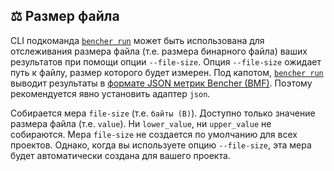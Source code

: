 
## ⚖️ Размер файла

CLI подкоманда <code><a href="/ru/docs/explanation/bencher-run/">bencher run</a></code>
может быть использована для отслеживания размера файла (т.е. размера бинарного файла) ваших результатов при помощи опции `--file-size`.
Опция `--file-size` ожидает путь к файлу, размер которого будет измерен.
Под капотом, <code><a href="/ru/docs/explanation/bencher-run/">bencher run</a></code>
выводит результаты в [формате JSON метрик Bencher (BMF)][json].
Поэтому рекомендуется явно установить адаптер `json`.

<FileSizeCode />

Собирается мера `file-size` (т.е. `байты (B)`).
Доступно только значение размера файла (т.е. `value`).
Ни `lower_value`, ни `upper_value` не собираются.
Мера `file-size` не создается по умолчанию для всех проектов.
Однако, когда вы используете опцию `--file-size`, эта мера будет автоматически создана для вашего проекта.

[json]: #-json